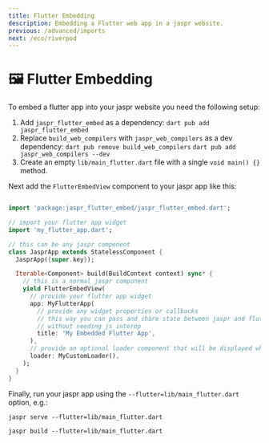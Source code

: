 ```yaml
---
title: Flutter Embedding
description: Embedding a Flutter web app in a jaspr website.
previous: /advanced/imports
next: /eco/riverpod
---
```


# 🖼️ Flutter Embedding

To embed a flutter app into your jaspr website you need the following setup:

1. Add `jaspr_flutter_embed` as a dependency:
    `dart pub add jaspr_flutter_embed`
2. Replace `build_web_compilers` with `jaspr_web_compilers` as a dev dependency:
    `dart pub remove build_web_compilers`
    `dart pub add jaspr_web_compilers --dev`
3. Create an empty `lib/main_flutter.dart` file with a single `void main() {}` method.

Next add the `FlutterEmbedView` component to your jaspr app like this:

```dart

import 'package:jaspr_flutter_embed/jaspr_flutter_embed.dart';

// import your flutter app widget
import 'my_flutter_app.dart';

// this can be any jaspr component
class JasprApp extends StatelessComponent {
  JasprApp({super.key});

  Iterable<Component> build(BuildContext context) sync* {
    // this is a normal jaspr component
    yield FlutterEmbedView(
      // provide your flutter app widget
      app: MyFlutterApp(
        // provide any widget properties or callbacks
        // this way you can pass and share state between jaspr and flutter
        // without needing js interop
        title: 'My Embedded Flutter App',
      ),
      // provide an optional loader component that will be displayed while the flutter app loads
      loader: MyCustomLoader(),
    );
  }
}
```

Finally, run your jaspr app using the `--flutter=lib/main_flutter.dart` option, e.g.:

`jaspr serve --flutter=lib/main_flutter.dart`

`jaspr build --flutter=lib/main_flutter.dart`

